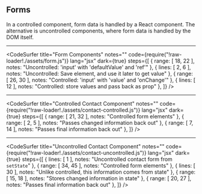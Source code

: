 
## Forms

In a controlled component, form data is handled by a React component. The alternative is uncontrolled components, where form data is handled by the DOM itself.

---

<CodeSurfer
  title="Form Components"
  notes=""
  code={require("!raw-loader!./assets/form.js")}
  lang="jsx"
  dark={true}
  steps={[
    { range: [ 18, 22 ], notes: "Uncontrolled: 'input' with 'defaultValue' and 'ref'" },
    { lines: [ 2, 6 ], notes: "Uncontrolled: Save element, and use it later to get value" },
    { range: [ 26, 30 ], notes: "Controlled: 'input' with 'value' and 'onChange'" },
    { lines: [ 12 ], notes: "Controlled: store values and pass back as prop" },
  ]}
/>

---

<CodeSurfer
  title="Controlled Contact Component"
  notes=""
  code={require("!raw-loader!./assets/contact-controlled.js")}
  lang="jsx"
  dark={true}
  steps={[
    { range: [ 21, 32 ], notes: "Controlled form elements" },
    { range: [ 2, 5 ], notes: "Passes changed information back out" },
    { range: [ 7, 14 ], notes: "Passes final information back out" },
  ]}
/>

---

<CodeSurfer
  title="Uncontrolled Contact Component"
  notes=""
  code={require("!raw-loader!./assets/contact-uncontrolled.js")}
  lang="jsx"
  dark={true}
  steps={[
    { lines: [ 1 ], notes: "Uncontrolled contact form from `setState`" },
    { range: [ 34, 45 ], notes: "Controlled form elements" },
    { lines: [ 30 ], notes: "Unlike controlled, this information comes from state" },
    { range: [ 15, 18 ], notes: "Stores changed information in state" },
    { range: [ 20, 27 ], notes: "Passes final information back out" },
  ]}
/>
